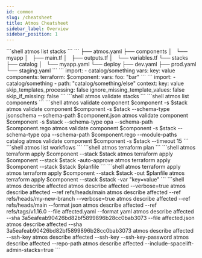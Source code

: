```yaml
---
id: common
slug: /cheatsheet
title: Atmos Cheatsheet
sidebar_label: Overview
sidebar_position: 1
---
```


<CardGroup title="Stacks" className="cheatsheet">
    <Card title="List Stacks">
    ```shell
    atmos list stacks
    ```
    </Card>
    <Card title="Folder Structure">
    ```
    ├── atmos.yaml
    ├── components
    │   └── myapp
    │       ├── main.tf
    │       ├── outputs.tf
    │       └── variables.tf
    └── stacks
        ├── catalog
        │   └── myapp.yaml
        └── deploy
            ├── dev.yaml
            ├── prod.yaml
            └── staging.yaml
    ```
    </Card>
    <Card title="Stack Schema">
    ```
    import:
    - catalog/something
    vars:
      key: value
    components:
      terraform:
        $component:
          vars:
            foo: "bar"
    ```
    </Card>
    <Card title="Stack Imports Schema">
    ```
    import:
    - catalog/something
    - path: "catalog/something/else"
      context:
        key: value
      skip_templates_processing: false
      ignore_missing_template_values: false
      skip_if_missing: false
    ```
    </Card>
    <Card title="Validate Stacks">
    ```shell
    atmos validate stacks
    ```
    </Card>
</CardGroup>

<CardGroup title="Components" className="cheatsheet">
    <Card title="List Components">
    ```shell
    atmos list components
    ```
    </Card>
    <Card title="Validate Components">
    ```shell
    atmos validate component $component -s $stack
    atmos validate component $component -s $stack --schema-type jsonschema --schema-path $component.json
    atmos validate component $component -s $stack --schema-type opa --schema-path $component.rego 
    atmos validate component $component -s $stack --schema-type opa --schema-path $component.rego  --module-paths catalog
    atmos validate component $component -s $stack --timeout 15
    ```
    </Card>    
</CardGroup>

<CardGroup title="Workflows" className="cheatsheet">
    <Card title="List Workflows">
    ```shell
    atmos list workflows
    ```
    </Card>
</CardGroup>

<CardGroup title="Terraform" className="cheatsheet">
    <Card title="Plan Root Modules">
    ```shell
    atmos terraform plan
    ```
    </Card> 
    <Card title="Apply Root Modules">
    ```shell
    atmos terraform apply $component --stack $stack
    atmos terraform apply $component --stack $stack -auto-approve
    atmos terraform apply $component --stack $stack $planfile
    ```
    </Card>
    <Card title="Deploy Root Modules">
    ```shell
    atmos terraform apply
    atmos terraform apply $component --stack $stack -out $planfile
    atmos terraform apply $component --stack $stack -var "key=value"
    ```
    </Card>
</CardGroup>

<CardGroup title="Describe" className="cheatsheet">
    <Card title="Describe Affected">
    ```shell
    atmos describe affected
    atmos describe affected --verbose=true
    atmos describe affected --ref refs/heads/main
    atmos describe affected --ref refs/heads/my-new-branch --verbose=true
    atmos describe affected --ref refs/heads/main --format json
    atmos describe affected --ref refs/tags/v1.16.0 --file affected.yaml --format yaml
    atmos describe affected --sha 3a5eafeab90426bd82bf5899896b28cc0bab3073 --file affected.json
    atmos describe affected --sha 3a5eafeab90426bd82bf5899896b28cc0bab3073
    atmos describe affected --ssh-key <path_to_ssh_key>
    atmos describe affected --ssh-key <path_to_ssh_key> --ssh-key-password <password>
    atmos describe affected --repo-path <path_to_already_cloned_repo>
    atmos describe affected --include-spacelift-admin-stacks=true
    ```
    </Card>
</CardGroup>
